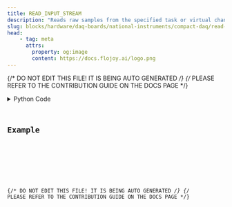 ```yaml
---
title: READ_INPUT_STREAM
description: "Reads raw samples from the specified task or virtual channels."
slug: blocks/hardware/daq-boards/national-instruments/compact-daq/read-input-stream
head:
    - tag: meta
      attrs:
        property: og:image
        content: https://docs.flojoy.ai/logo.png
---
```


{/* DO NOT EDIT THIS FILE! IT IS BEING AUTO GENERATED */}
{/* PLEASE REFER TO THE CONTRIBUTION GUIDE ON THE DOCS PAGE */}


<DownloadStudioBanner />
<PythonDocsDisplay docstring={block_data["docstring"]} />
<details>
<summary>Python Code</summary>



<Code code={pythonCode} lang="py" wrap theme="dracula" />

[Find this Flojoy Block on GitHub](https://github.com/flojoy-ai/blocks/blob/main/blocks/HARDWARE/DAQ_BOARDS/NATIONAL_INSTRUMENTS/COMPACT_DAQ/READ_INPUT_STREAM/READ_INPUT_STREAM.py)

</details>

## Example


<GetHelpWidget />


<AppDisplay app={app} blockName="READ_INPUT_STREAM" client:visible />


<Example />

{/* DO NOT EDIT THIS FILE! IT IS BEING AUTO GENERATED */}
{/* PLEASE REFER TO THE CONTRIBUTION GUIDE ON THE DOCS PAGE */}
